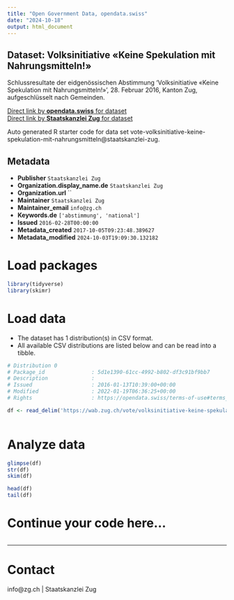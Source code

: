 ```yaml
---
title: "Open Government Data, opendata.swiss"
date: "2024-10-18"
output: html_document
---
```


## Dataset: Volksinitiative «Keine Spekulation mit Nahrungsmitteln!»

Schlussresultate der eidgenössischen Abstimmung 'Volksinitiative «Keine Spekulation mit Nahrungsmitteln!»', 28. Februar 2016, Kanton Zug, aufgeschlüsselt nach Gemeinden.

[Direct link by **opendata.swiss** for dataset](https://opendata.swiss/de/dataset/volksinitiative-keine-spekulation-mit-nahrungsmitteln1)<br>
[Direct link by **Staatskanzlei Zug** for dataset](https://wab.zug.ch/vote/volksinitiative-keine-spekulation-mit-nahrungsmitteln/data)

Auto generated R starter code for data set vote-volksinitiative-keine-spekulation-mit-nahrungsmitteln@staatskanzlei-zug.

## Metadata

- **Publisher** `Staatskanzlei Zug`
- **Organization.display_name.de** `Staatskanzlei Zug`
- **Organization.url** ``
- **Maintainer** `Staatskanzlei Zug`
- **Maintainer_email** `info@zg.ch`
- **Keywords.de** `['abstimmung', 'national']`
- **Issued** `2016-02-28T00:00:00`
- **Metadata_created** `2017-10-05T09:23:48.389627`
- **Metadata_modified** `2024-10-03T19:09:30.132182`


# Load packages

```r

library(tidyverse)
library(skimr)

```

# Load data

-   The dataset has 1 distribution(s) in CSV format.
-   All available CSV distributions are listed below and can be read into a tibble.

```r

# Distribution 0
# Package_id               : 5d1e1390-61cc-4992-b802-df3c91bf9bb7
# Description              : 
# Issued                   : 2016-01-13T10:39:00+00:00
# Modified                 : 2022-01-19T06:36:25+00:00
# Rights                   : https://opendata.swiss/terms-of-use#terms_by

df <- read_delim('https://wab.zug.ch/vote/volksinitiative-keine-spekulation-mit-nahrungsmitteln/data-csv')



```

# Analyze data

```r

glimpse(df)
str(df)
skim(df)

head(df)
tail(df)

```

# Continue your code here...

```r

```

------------------------------------------------------------------------

# Contact

info@zg.ch | Staatskanzlei Zug
